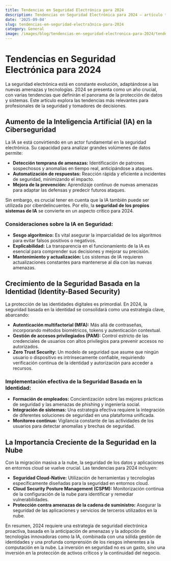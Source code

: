 ```yaml
---
title: Tendencias en Seguridad Electrónica para 2024
description: Tendencias en Seguridad Electrónica para 2024 — artículo técnico
date: '2025-09-04'
slug: tendencias-en-seguridad-electra3nica-para-2024
category: General
image: /images/blog/tendencias-en-seguridad-electronica-para-2024/tendencias-en-seguridad-electronica-para-2024-hero-001.webp
---
```


# Tendencias en Seguridad Electrónica para 2024

La seguridad electrónica está en constante evolución, adaptándose a las nuevas amenazas y tecnologías.  2024 se presenta como un año crucial, con varias tendencias que definirán el panorama de la protección de datos y sistemas.  Este artículo explora las tendencias más relevantes para profesionales de la seguridad y tomadores de decisiones.


##  Aumento de la Inteligencia Artificial (IA) en la Ciberseguridad

La IA se está convirtiendo en un actor fundamental en la seguridad electrónica.  Su capacidad para analizar grandes volúmenes de datos permite:

* **Detección temprana de amenazas:** Identificación de patrones sospechosos y anomalías en tiempo real, anticipándose a ataques.
* **Automatización de respuestas:** Reacción rápida y eficiente a incidentes de seguridad, minimizando el impacto.
* **Mejora de la prevención:** Aprendizaje continuo de nuevas amenazas para adaptar las defensas y predecir futuros ataques.

Sin embargo, es crucial tener en cuenta que la IA también puede ser utilizada por ciberdelincuentes.  Por ello,  la  **seguridad de los propios sistemas de IA** se convierte en un aspecto crítico para 2024.


###  Consideraciones sobre la IA en Seguridad:

* **Sesgo algorítmico:**  Es vital asegurar la imparcialidad de los algoritmos para evitar falsos positivos o negativos.
* **Explicabilidad:** La transparencia en el funcionamiento de la IA es esencial para comprender sus decisiones y mejorar su precisión.
* **Mantenimiento y actualización:** Los sistemas de IA requieren actualizaciones constantes para mantenerse al día con las nuevas amenazas.


##  Crecimiento de la Seguridad Basada en la Identidad (Identity-Based Security)

La protección de las identidades digitales es primordial.  En 2024,  la seguridad basada en la identidad se consolidará como una estrategia clave, abarcando:

* **Autenticación multifactorial (MFA):**  Más allá de contraseñas, incorporando métodos biométricos, tokens y autenticación contextual.
* **Gestión de accesos privilegiados (PAM):** Control estricto de las credenciales de usuarios con altos privilegios para prevenir accesos no autorizados.
* **Zero Trust Security:**  Un modelo de seguridad que asume que ningún usuario o dispositivo es intrínsecamente confiable, requiriendo verificación continua de la identidad y autorización para acceder a recursos.

###  Implementación efectiva de la Seguridad Basada en la Identidad:

* **Formación de empleados:**  Concientización sobre las mejores prácticas de seguridad y las amenazas de phishing y ingeniería social.
* **Integración de sistemas:**  Una estrategia efectiva requiere la integración de diferentes soluciones de seguridad en una plataforma unificada.
* **Monitoreo continuo:**  Vigilancia constante de las actividades de los usuarios para detectar anomalías y brechas de seguridad.


##  La Importancia Creciente de la Seguridad en la Nube

Con la migración masiva a la nube, la seguridad de los datos y aplicaciones en entornos cloud se vuelve crucial.  Las tendencias para 2024 incluyen:

* **Seguridad Cloud-Native:**  Utilización de herramientas y tecnologías específicamente diseñadas para la seguridad en entornos cloud.
* **Cloud Security Posture Management (CSPM):**  Monitorización continua de la configuración de la nube para identificar y remediar vulnerabilidades.
* **Protección contra amenazas de la cadena de suministro:**  Asegurar la seguridad de las aplicaciones y servicios de terceros utilizados en la nube.

En resumen, 2024  requiere una estrategia de seguridad electrónica proactiva,  basada en la anticipación de amenazas y la adopción de tecnologías innovadoras como la IA,  combinada con una sólida gestión de identidades y  una profunda comprensión de los riesgos inherentes a la computación en la nube.  La inversión en seguridad no es un gasto, sino una inversión en la protección de activos críticos y la continuidad del negocio.
